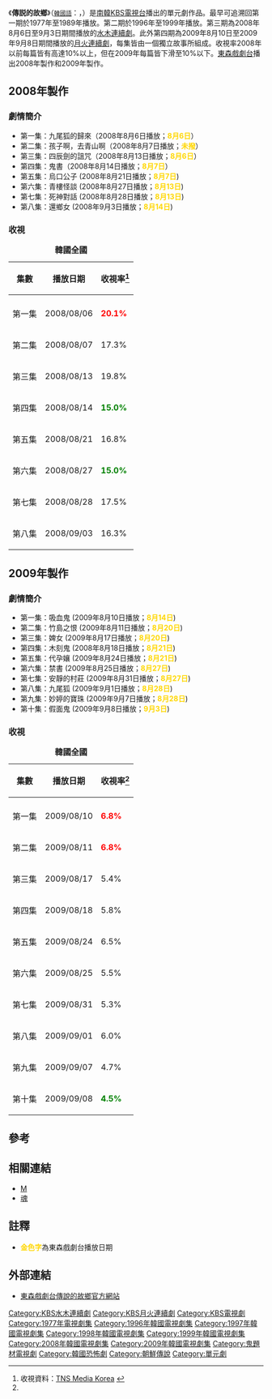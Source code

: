 《'''傳説的故鄉'''》（<small>[[韓國語|韓國語]]</small>：{{朝|'''전설의 고향'''|傳說의 故鄕|附=語助|無注=是}}，{{lang-en|Hometown Legends}}）是[[南韓|南韓]][[韓國放送公社|KBS電視台]]播出的單元劇作品。最早可追溯回第一期於1977年至1989年播放。第二期於1996年至1999年播放。第三期為2008年8月6日至9月3日期間播放的[[KBS水木連續劇|水木連續劇]]。此外第四期為2009年8月10日至2009年9月8日期間播放的[[KBS月火迷你連續劇|月火連續劇]]，每集皆由一個獨立故事所組成。收視率2008年以前每篇皆有高達10%以上，但在2009年每篇皆下滑至10%以下。[[東森戲劇台|東森戲劇台]]播出2008年製作和2009年製作。

== 2008年製作 ==
{{Infobox Television
| show_name            = 傳說的故鄉
| original_name        = {{lang|ko|전설의 고향}}
| show_name_2          = 
| image                = [[File:Hometown_Legends.jpg|250px]]
| caption              = 
| genre                = 
| format               = 
| creator              = 
| developer            = 
| writer               = 
| director             = 
| creative_director    = 
| presenter            = 
| starring             = [[朴敏英|朴敏英]]、[[崔秀宗|崔秀宗]]、[[在喜|在喜]]、[[李真|李真]]、[[崔振赫|崔振赫]]等
| slogan               =  
| judges               = 
| voices               = 
| narrated             = 
| theme_song           = 
| opentheme            =  
| endtheme             = 
| composer             = 
| country              = {{KOR}}
| language             = [[韩语|韩语]]
| num_seasons          = 
| num_episodes         = 8
| list_episodes        = 
| executive_producer   = 
| producer             = 
| supervising_producer = 
| editor               = 
| location             = 
| cinematography       = 
| camera               = 
| runtime              = 
| company              = 
| distributor          = 
| channel              = [[韓國放送公社|KBS]]（2TV）
| picture_format       = 
| audio_format         = 
| first_run            = {{KOR}}
| first_aired          = {{start date|2008|8|6}}
| last_aired           = {{end date|2008|9|3}}
| status               = 
| preceded_by          = 
| followed_by          = 
| related              = 
| website              =  
}}

===劇情簡介===
*第一集：九尾狐的歸來（2008年8月6日播放；<span style="color: gold;">'''8月6日'''</span>）
*第二集：孩子啊，去青山啊（2008年8月7日播放；<span style="color: gold;">'''未撥'''</span>）
*第三集：四辰劍的詛咒（2008年8月13日播放；<span style="color: gold;">'''8月6日'''</span>）
*第四集：鬼書（2008年8月14日播放；<span style="color: gold;">'''8月7日'''</span>）
*第五集：烏口公子 (2008年8月21日播放；<span style="color: gold;">'''8月7日'''</span>)
*第六集：青樓怪談 (2008年8月27日播放；<span style="color: gold;">'''8月13日'''</span>)
*第七集：死神對話 (2008年8月28日播放；<span style="color: gold;">'''8月13日'''</span>)
*第八集：還鄉女 (2008年9月3日播放；<span style="color: gold;">'''8月14日'''</span>)

=== 收視 ===
{| class="wikitable" style="text-align:center;"
|+'''韓國全國'''
!集數
!播放日期
!收視率<ref name="TNS Media Korea">收視資料：[http://www.tnsmk.co.kr TNS Media Korea] {{Wayback|url=http://www.tnsmk.co.kr/ |date=20100125065320 }} {{ko icon}}</ref>
|- align="center"
|-
|第一集
|2008/08/06
|<span style="color: red;">'''20.1%'''</span>
|-
|第二集
|2008/08/07
|17.3%
|-
|第三集
|2008/08/13
|19.8%
|-
|第四集
|2008/08/14
|<span style="color: green;">'''15.0%'''</span>
|-
|第五集
|2008/08/21
|16.8%
|-
|第六集
|2008/08/27
|<span style="color: green;">'''15.0%'''</span>
|-
|第七集
|2008/08/28
|17.5%
|-
|第八集
|2008/09/03
|16.3%
|}

==2009年製作==
{{Infobox Television
| show_name            = 傳說的故鄉
| original_name        = {{lang|ko|전설의 고향}}
| show_name_2          = 
| image                = [[File:Hometown_Legends_2009.jpg|250px]]
| caption              = 
| genre                = 
| format               = 
| creator              = 
| developer            = 
| writer               = 
| director             = 
| creative_director    = 
| presenter            = 
| starring             = [[全慧彬|全慧彬]]、[[金志錫|金志錫]]、[[李英恩|李英恩]]、[[鄭糠雲|鄭糠雲]]、[[金圭哲|金圭哲]]、[[趙胤熙|趙胤熙]]、[[崔振赫|崔振赫]]等
| slogan               =  
| judges               = 
| voices               = 
| narrated             = 
| theme_song           = 
| opentheme            =  
| endtheme             = 
| composer             = 
| country              = {{KOR}}
| language             = [[韩语|韩语]]
| num_seasons          = 
| num_episodes         = 10
| list_episodes        = 
| executive_producer   = 
| producer             = 
| supervising_producer = 
| editor               = 
| location             = 
| cinematography       = 
| camera               = 
| runtime              = 
| company              = 
| distributor          = 
| channel              = [[韓國放送公社|KBS]]（2TV）
| picture_format       = 
| audio_format         = 
| first_run            = {{KOR}}
| first_aired          = {{start date|2009|8|10}}
| last_aired           = {{end date|2009|9|9}}
| status               = 
| preceded_by          = 
| followed_by          = 
| related              = 
| website              = 
| 台灣名稱             = 
| 港澳名稱             =    
}}

===劇情簡介===
*第一集：吸血鬼 (2009年8月10日播放；<span style="color: gold;">'''8月14日'''</span>)
*第二集：竹島之恨 (2009年8月11日播放；<span style="color: gold;">'''8月20日'''</span>)
*第三集：婢女 (2009年8月17日播放；<span style="color: gold;">'''8月20日'''</span>)
*第四集：木刻鬼 (2008年8月18日播放；<span style="color: gold;">'''8月21日'''</span>)
*第五集：代孕孃 (2009年8月24日播放；<span style="color: gold;">'''8月21日'''</span>)
*第六集：禁書 (2009年8月25日播放；<span style="color: gold;">'''8月27日'''</span>)
*第七集：安靜的村莊 (2009年8月31日播放；<span style="color: gold;">'''8月27日'''</span>)
*第八集：九尾狐 (2009年9月1日播放；<span style="color: gold;">'''8月28日'''</span>)
*第九集：妙婷的寶珠 (2009年9月7日播放；<span style="color: gold;">'''8月28日'''</span>)
*第十集：假面鬼 (2009年9月8日播放；<span style="color: gold;">'''9月3日'''</span>)

===收視===
{| class="wikitable" style="text-align:center;"
|+'''韓國全國'''
!集數
!播放日期
!收視率<ref name="TNS Media Korea"/>
|- align="center"
|-
|第一集
|2009/08/10
|<span style="color: red;">'''6.8%'''</span>
|-
|第二集
|2009/08/11
|<span style="color: red;">'''6.8%'''</span>
|-
|第三集
|2009/08/17
|5.4%
|-
|第四集
|2009/08/18
|5.8%
|-
|第五集
|2009/08/24
|6.5%
|-
|第六集
|2009/08/25
|5.5%
|-
|第七集
|2009/08/31 
|5.3%
|-
|第八集
|2009/09/01
|6.0%
|-
|第九集
|2009/09/07
|4.7%
|-
|第十集
|2009/09/08
|<span style="color: green;">'''4.5%'''</span>
|}

==參考==
<references />
== 相關連結 ==
*[[M_(電視劇)|M]]
*[[魂_(電視劇)|魂]]

== 註釋 ==
*<span style="color: gold;">'''金色字'''</span>為東森戲劇台播放日期
== 外部連結 ==
*[https://web.archive.org/web/20111002205111/http://blog.ebc.net.tw/apps/thetale/ 東森戲劇台傳說的故鄉官方網站] {{zh-tw}}

{{電視節目的變遷
|電視台= {{flagicon|South Korea}} 韓國 [[KBS第2頻道|KBS 2TV]]
|播放檔次= [[KBS水木連續劇|水木劇]]
|節目名稱= 傳說的故鄉<br />（2008.8.6 - 2008.9.3）
|上一節目= [[太陽的女子|太陽的女子]]<br />（2008.5.28 - 2008.7.31）
|下一節目= [[風之國|風之國]]<br />（2008.9.10 - 2009.1.15）
}}
{{電視節目的變遷
|電視台= {{flagicon|South Korea}} 韓國 [[KBS第2頻道|KBS 2TV]]
|播放檔次= [[KBS月火迷你連續劇|月火劇]]
|節目名稱=傳說的故鄉<br />（2009年8月10日 - 2009年9月8日）
|上一節目= [[不能結婚的男人_(韓國電視劇)|不能結婚的男人]]<br />（2009年6月15日 - 2009年8月4日）
|下一節目= [[公主歸來|公主歸來]]<br />（2009年9月14日 - 2009年11月3日）
}}
{{電視節目的變遷
|電視台={{flagicon|Taiwan}}台灣 [[東森戲劇台|東森戲劇台]]|
|播放檔次=星期六、日 23:00 - 01:00（一天播出兩集）
|節目名稱=傳說的故鄉<br />（2011.08.06 - 2011.09.03）
|上一節目=[[九尾狐的復仇|九尾狐的復仇]]<br />（2011.06.25 - 2011.07.31）
|下一節目=[[Pasta_(電視劇)|料理絕配Pasta]]
}}
{{KBS水木連續劇}}
{{KBS月火迷你連續劇}}
{{南韓古裝/年代電視劇}}
{{2011年台灣播出之韓劇}}
{{DEFAULTSORT:Jeonseol-ui Gohyang}}
[[Category:KBS水木連續劇|Category:KBS水木連續劇]]
[[Category:KBS月火連續劇|Category:KBS月火連續劇]]
[[Category:KBS電視劇|Category:KBS電視劇]]
[[Category:1977年電視劇集|Category:1977年電視劇集]]
[[Category:1996年韓國電視劇集|Category:1996年韓國電視劇集]]
[[Category:1997年韓國電視劇集|Category:1997年韓國電視劇集]]
[[Category:1998年韓國電視劇集|Category:1998年韓國電視劇集]]
[[Category:1999年韓國電視劇集|Category:1999年韓國電視劇集]]
[[Category:2008年韓國電視劇集|Category:2008年韓國電視劇集]]
[[Category:2009年韓國電視劇集|Category:2009年韓國電視劇集]]
[[Category:鬼題材電視劇|Category:鬼題材電視劇]]
[[Category:韓國恐怖劇|Category:韓國恐怖劇]]
[[Category:朝鮮傳說|Category:朝鮮傳說]]
[[Category:單元劇|Category:單元劇]]